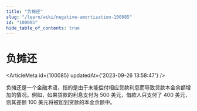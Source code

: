 ```yaml
---
title: "负摊还"
slug: "/learn/wiki/negative-amortization-100085"
id: "100085"
hide_table_of_contents: true
---
```



# 负摊还

<ArticleMeta id={100085} updatedAt={'2023-09-26 13:58:47'} />
<div className='border-solid border-b border-t-0 my-4 border-[var(--ifm-color-gray-300)]' />

负摊还是一个金融术语，指的是由于未能偿付相应贷款利息而导致贷款本金余额增加的情况。例如，如果贷款的利息支付为 500 美元，借款人只支付了 400 美元，则其差额 100 美元将被加到贷款的本金余额中。
